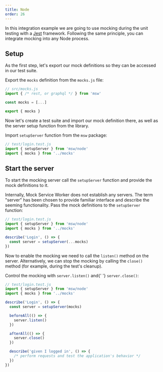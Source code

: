```yaml
---
title: Node
order: 26
---
```


In this integration example we are going to use mocking during the unit testing with a [Jest](https://jestjs.io/) framework. Following the same principle, you can integrate mocking into any Node process.

## Setup

As the first step, let's export our mock definitions so they can be accessed in our test suite.

<Action>
  Export the <code>mocks</code> definition from the <code>mocks.js</code> file:
</Action>

```js showLineNumbers focusedLines=6
// src/mocks.js
import { /* rest, or graphql */ } from 'msw'

const mocks = [...]

export { mocks }
```

Now let's create a test suite and import our mock definition there, as well as the server setup function from the library.

<Action>
  Import <code>setupServer</code> function from the <code>msw</code> package:
</Action>

```js showLineNumbers focusedLines=2-3
// test/login.test.js
import { setupServer } from 'msw/node'
import { mocks } from '../mocks'
```

## Start the server

To start the mocking server call the `setupServer` function and provide the mock definitions to it.

<Hint>
  Internally, Mock Service Worker does not establish any servers. The term
  "server" has been chosen to provide familiar interface and describe the
  seeming functionality.
</Hint>
<Action>
  Pass the mock definitions to the <code>setupServer</code> function:
</Action>

```js showLineNumbers focusedLines=6
// test/login.test.js
import { setupServer } from 'msw/node'
import { mocks } from '../mocks'

describe('Login', () => {
  const server = setupServer(...mocks)
})
```

Now to enable the mocking we need to call the `listen()` method on the server. Alternatively, we can stop the mocking by calling the `close()` method (for example, during the test's cleanup).

<Action>
  Control the mocking with <code>server.listen()</code> and{' '}
  <code>server.close()</code>:
</Action>

```js showLineNumbers focusedLines=9,13
// test/login.test.js
import { setupServer } from 'msw/node'
import { mocks } from '../mocks'

describe('Login', () => {
  const server = setupServer(mocks)

  beforeAll(() => {
    server.listen()
  })

  afterAll(() => {
    server.close()
  })

  describe('given I logged in', () => {
    /* perform requests and test the application's behavior */
  })
})
```
